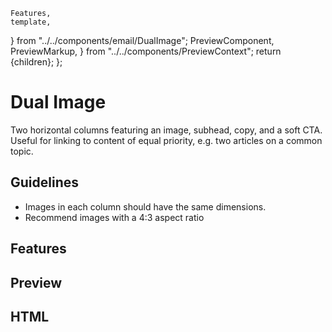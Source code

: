     Features,
    template,
} from "../../components/email/DualImage";
    PreviewComponent,
    PreviewMarkup,
} from "../../components/PreviewContext";
    return <PreviewLayout inline={inline}>{children}</PreviewLayout>;
};

# Dual Image

Two horizontal columns featuring an image, subhead, copy, and a soft CTA.
Useful for linking to content of equal priority, e.g. two articles on a common topic.

## Guidelines

-   Images in each column should have the same dimensions.
-   Recommend images with a 4:3 aspect ratio

<LinkButton
    href="https://litmus.com/checklist/emails/public/50d727f"
    target="_blank"
    label="View in Litmus"
/>

## Features

<Features />

## Preview

<PreviewComponent label="dualimage" Component={DualImage} />

## HTML

<PreviewMarkup label="dualimage" template={template} />
